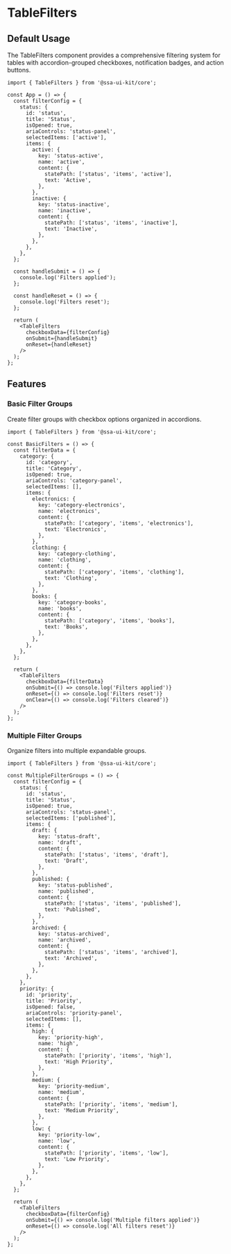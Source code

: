 
<Meta of={TableFiltersStories} />

# TableFilters

## Default Usage

The TableFilters component provides a comprehensive filtering system for tables with accordion-grouped checkboxes, notification badges, and action buttons.

```tsx
import { TableFilters } from '@ssa-ui-kit/core';

const App = () => {
  const filterConfig = {
    status: {
      id: 'status',
      title: 'Status',
      isOpened: true,
      ariaControls: 'status-panel',
      selectedItems: ['active'],
      items: {
        active: {
          key: 'status-active',
          name: 'active',
          content: {
            statePath: ['status', 'items', 'active'],
            text: 'Active',
          },
        },
        inactive: {
          key: 'status-inactive',
          name: 'inactive',
          content: {
            statePath: ['status', 'items', 'inactive'],
            text: 'Inactive',
          },
        },
      },
    },
  };

  const handleSubmit = () => {
    console.log('Filters applied');
  };

  const handleReset = () => {
    console.log('Filters reset');
  };

  return (
    <TableFilters
      checkboxData={filterConfig}
      onSubmit={handleSubmit}
      onReset={handleReset}
    />
  );
};
```

## Features

### Basic Filter Groups

Create filter groups with checkbox options organized in accordions.

```tsx
import { TableFilters } from '@ssa-ui-kit/core';

const BasicFilters = () => {
  const filterData = {
    category: {
      id: 'category',
      title: 'Category',
      isOpened: true,
      ariaControls: 'category-panel',
      selectedItems: [],
      items: {
        electronics: {
          key: 'category-electronics',
          name: 'electronics',
          content: {
            statePath: ['category', 'items', 'electronics'],
            text: 'Electronics',
          },
        },
        clothing: {
          key: 'category-clothing',
          name: 'clothing',
          content: {
            statePath: ['category', 'items', 'clothing'],
            text: 'Clothing',
          },
        },
        books: {
          key: 'category-books',
          name: 'books',
          content: {
            statePath: ['category', 'items', 'books'],
            text: 'Books',
          },
        },
      },
    },
  };

  return (
    <TableFilters
      checkboxData={filterData}
      onSubmit={() => console.log('Filters applied')}
      onReset={() => console.log('Filters reset')}
      onClear={() => console.log('Filters cleared')}
    />
  );
};
```

### Multiple Filter Groups

Organize filters into multiple expandable groups.

```tsx
import { TableFilters } from '@ssa-ui-kit/core';

const MultipleFilterGroups = () => {
  const filterConfig = {
    status: {
      id: 'status',
      title: 'Status',
      isOpened: true,
      ariaControls: 'status-panel',
      selectedItems: ['published'],
      items: {
        draft: {
          key: 'status-draft',
          name: 'draft',
          content: {
            statePath: ['status', 'items', 'draft'],
            text: 'Draft',
          },
        },
        published: {
          key: 'status-published',
          name: 'published',
          content: {
            statePath: ['status', 'items', 'published'],
            text: 'Published',
          },
        },
        archived: {
          key: 'status-archived',
          name: 'archived',
          content: {
            statePath: ['status', 'items', 'archived'],
            text: 'Archived',
          },
        },
      },
    },
    priority: {
      id: 'priority',
      title: 'Priority',
      isOpened: false,
      ariaControls: 'priority-panel',
      selectedItems: [],
      items: {
        high: {
          key: 'priority-high',
          name: 'high',
          content: {
            statePath: ['priority', 'items', 'high'],
            text: 'High Priority',
          },
        },
        medium: {
          key: 'priority-medium',
          name: 'medium',
          content: {
            statePath: ['priority', 'items', 'medium'],
            text: 'Medium Priority',
          },
        },
        low: {
          key: 'priority-low',
          name: 'low',
          content: {
            statePath: ['priority', 'items', 'low'],
            text: 'Low Priority',
          },
        },
      },
    },
  };

  return (
    <TableFilters
      checkboxData={filterConfig}
      onSubmit={() => console.log('Multiple filters applied')}
      onReset={() => console.log('All filters reset')}
    />
  );
};
```

<Canvas />
<Controls />

<Stories includePrimary={false} />
